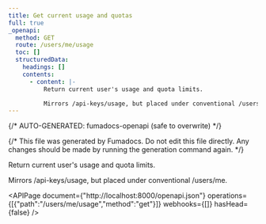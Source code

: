 ```yaml
---
title: Get current usage and quotas
full: true
_openapi:
  method: GET
  route: /users/me/usage
  toc: []
  structuredData:
    headings: []
    contents:
      - content: |-
          Return current user's usage and quota limits.

          Mirrors /api-keys/usage, but placed under conventional /users/me.
---
```


{/* AUTO-GENERATED: fumadocs-openapi (safe to overwrite) */}


{/* This file was generated by Fumadocs. Do not edit this file directly. Any changes should be made by running the generation command again. */}

Return current user's usage and quota limits.

Mirrors /api-keys/usage, but placed under conventional /users/me.

<APIPage document={"http://localhost:8000/openapi.json"} operations={[{"path":"/users/me/usage","method":"get"}]} webhooks={[]} hasHead={false} />